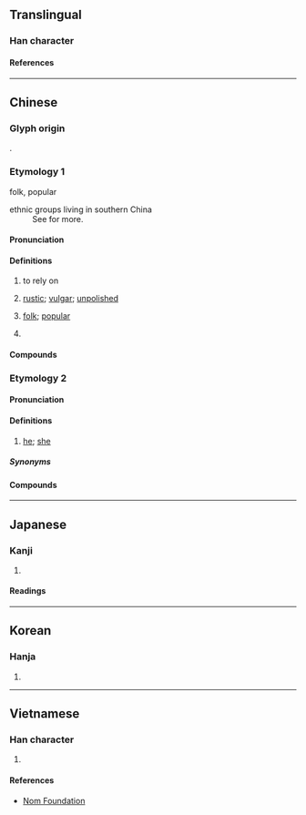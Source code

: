 {{character info}}
==Translingual==

===Han character===
{{Han char|rn=9|rad=人|as=07|sn=9|four=26214|canj=OWG|ids=⿰亻里}}

====References====
{{Han ref|kx=0105.140|dkj=00699|dj=0222.030|hdz=10160.010|uh=4FDA}}

----

==Chinese==
{{zh-forms}}
{{zh-wp|zh:俚人}}

===Glyph origin===
{{Han etym}}
{{Han compound|人|alt1=亻|里|ls=psc|c1=s|c2=p}}.

===Etymology 1===
; folk, popular
{{rfe|zh|Related to {{zh-l|里}} (village)?}}

; ethnic groups living in southern China
: See {{zh-l|黎}} for more.

====Pronunciation====
{{zh-pron
|m=lǐ
|c=lei5
|mn=lí
|mc=y
|oc=y
|ma=
|cat=a,v,pn,pron
}}

====Definitions====
{{zh-hanzi}}

# {{lb|zh|obsolete}} to rely on
# {{lb|zh|literary}} [[rustic]]; [[vulgar]]; [[unpolished]]
# [[folk]]; [[popular]]
#: {{zh-x|俚語|slang}}
# {{n-g|general name for ethnic groups living in southern China}}

====Compounds====
{{zh-der|俚諺|俚歌|俚俗|俚語|俚儒|俗諺俚語|俚人|俚言|俚曲|鄙俚|質而不俚|蕪俚|鄙言俚語}}

===Etymology 2===

====Pronunciation====
{{rfp|zh}}

====Definitions====
{{zh-hanzi}}

# {{lb|zh|Suzhou Wu}} [[he]]; [[she]]

=====Synonyms=====
{{zh-dial|他}}

====Compounds====
{{zh-der|俚篤}}

----

==Japanese==

===Kanji===
{{ja-kanji|grade=|rs=人07}}

# {{rfdef|ja|sort=人07}}

====Readings====
{{ja-readings
|goon=り
|kanon=り
|kun=いや-し.い
}}

----

==Korean==

===Hanja===
{{ko-hanja|리}}

# {{rfdef|ko|sort=人07}}

----

==Vietnamese==

===Han character===
{{vi-readings|reading=[[lái]], [[lia]], [[lí]]|rs=人07}}

# {{rfdef|vi|sort=人07}}

====References====
* [http://nomfoundation.org/common/nom_details.php?codepoint=4fda Nom Foundation]